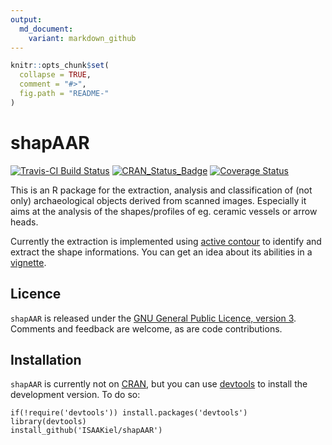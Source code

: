 ```yaml
---
output:
  md_document:
    variant: markdown_github
---
```


<!-- README.md is generated from README.Rmd. Please edit that file -->

```r
knitr::opts_chunk$set(
  collapse = TRUE,
  comment = "#>",
  fig.path = "README-"
)
```

# shapAAR

[![Travis-CI Build Status](https://travis-ci.org/ISAAKiel/shapAAR.svg?branch=master)](https://travis-ci.org/ISAAKiel/shapAAR)
[![CRAN_Status_Badge](http://www.r-pkg.org/badges/version/shapAAR)](https://cran.r-project.org/package=shapAAR)
[![Coverage Status](https://img.shields.io/codecov/c/github/ISAAKiel/shapAAR/master.svg)](https://codecov.io/github/ISAAKiel/shapAAR?branch=master)

This is an R package for the extraction, analysis and classification of (not only) archaeological objects derived from scanned images. Especially it aims at the analysis of the shapes/profiles of eg. ceramic vessels or arrow heads.

Currently the extraction is implemented using [active contour](https://en.wikipedia.org/wiki/Active_contour_model) to identify and extract the shape informations. You can get an idea about its abilities in a [vignette](vignettes/object-extraction.md).

## Licence

`shapAAR` is released under the [GNU General Public Licence, version 3](https://www.r-project.org/Licenses/LGPL-3). Comments and feedback are welcome, as are code contributions.

## Installation

`shapAAR` is currently not on [CRAN](http://cran.r-project.org/), but you can use
[devtools](http://cran.r-project.org/web/packages/devtools/index.html) to
install the development version. To do so:

    if(!require('devtools')) install.packages('devtools')
    library(devtools)
    install_github('ISAAKiel/shapAAR')